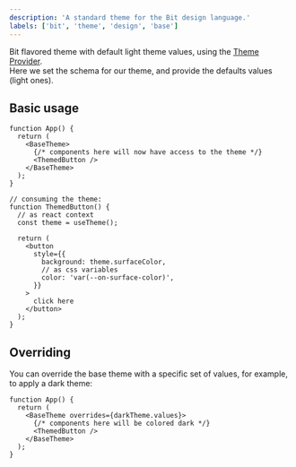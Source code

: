 ```yaml
---
description: 'A standard theme for the Bit design language.'
labels: ['bit', 'theme', 'design', 'base']
---
```



Bit flavored theme with default light theme values, using the [Theme Provider](https://bit.dev/teambit/base-react/theme/theme-provider).  
Here we set the schema for our theme, and provide the defaults values (light ones).

## Basic usage

```tsx
function App() {
  return (
    <BaseTheme>
      {/* components here will now have access to the theme */}
      <ThemedButton />
    </BaseTheme>
  );
}

// consuming the theme:
function ThemedButton() {
  // as react context
  const theme = useTheme();

  return (
    <button
      style={{
        background: theme.surfaceColor,
        // as css variables
        color: 'var(--on-surface-color)',
      }}
    >
      click here
    </button>
  );
}
```

## Overriding

You can override the base theme with a specific set of values, for example, to apply a dark theme:

```tsx
function App() {
  return (
    <BaseTheme overrides={darkTheme.values}>
      {/* components here will be colored dark */}
      <ThemedButton />
    </BaseTheme>
  );
}
```